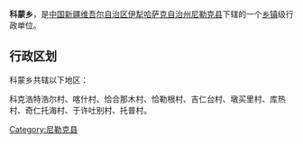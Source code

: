 {{中国乡级行政区
| 行政区全称 = 科蒙乡
| 景观照片文件名 =
| 景观照片描述 =
| 汉语拼音 =
| 通用拼音 =
| 注音符號 =
| 其它标音类型1 =
| 其它标音1 =
| 其它标音类型2 =
| 其它标音2 =
| 其它语言类型1 =
| 其它语言地名1 =
| 其它语言类型2 =
| 其它语言地名2 =
| 上级行政区 = [[新疆维吾尔自治区|新疆维吾尔自治区]][[伊犁哈萨克自治州|伊犁哈萨克自治州]][[尼勒克县|尼勒克县]]
| 行政区类别 = [[乡|乡]]
| 行政区划代码 =
| 地理坐标 =
| 总面积 =
| 户籍人口 =
| 户籍人口年份 =
| 常住人口 =
| 常住人口年份 =
| 人口密度 =
| 行政区划 =
| 官方网站 =
| 政府驻地 =
| 邮政编码 =
| 毗邻行政区 =
| 位置图文件名 =
| 位置图描述 =
}}
'''科蒙乡'''，是[[中华人民共和国|中国]][[新疆维吾尔自治区|新疆维吾尔自治区]][[伊犁哈萨克自治州|伊犁哈萨克自治州]][[尼勒克县|尼勒克县]]下辖的一个[[乡镇|乡镇]]级行政单位。

== 行政区划 ==
科蒙乡共辖以下地区：

科克浩特浩尔村、喀什村、恰合那木村、恰勒根村、吉仁台村、墩买里村、库热村、奇仁托海村、于许吐别村、托普村。

{{新疆小作品}}
{{尼勒克县行政区划}}

[[Category:尼勒克县|Category:尼勒克县]]